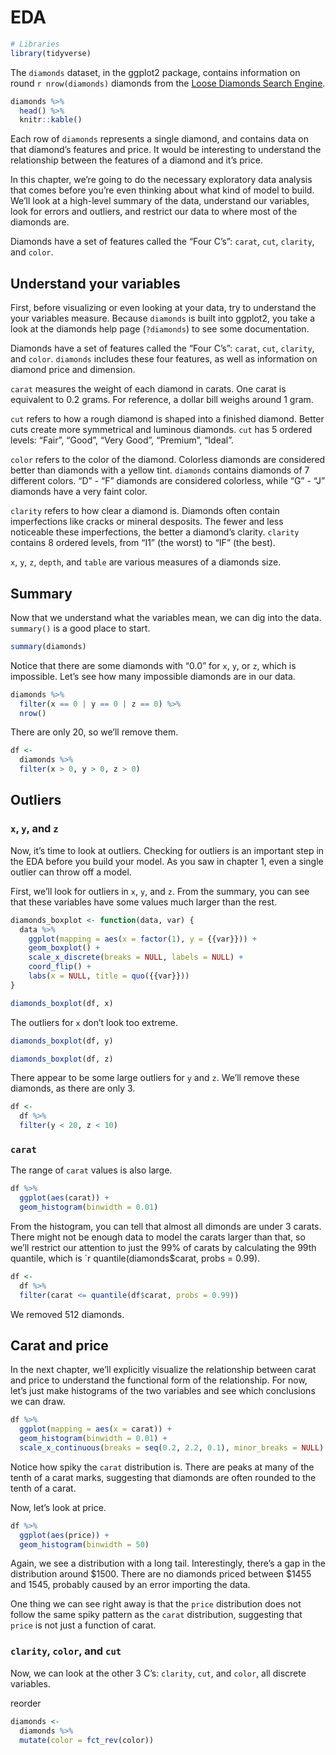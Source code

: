 
# EDA

```r
# Libraries
library(tidyverse)
```

The `diamonds` dataset, in the ggplot2 package, contains information on round `r nrow(diamonds)` diamonds from the [Loose Diamonds Search Engine](https://www.diamondse.info). 

```r
diamonds %>% 
  head() %>% 
  knitr::kable()
```

Each row of `diamonds` represents a single diamond, and contains data on that diamond's features and price. It would be interesting to understand the relationship between the features of a diamond and it's price. 

In this chapter, we're going to do the necessary exploratory data analysis that comes before you're even thinking about what kind of model to build. We'll look at a high-level summary of the data, understand our variables, look for errors and outliers, and restrict our data to where most of the diamonds are. 

Diamonds have a set of features called the "Four C's": `carat`, `cut`, `clarity`, and `color`. 


## Understand your variables

First, before visualizing or even looking at your data, try to understand the your variables measure. Because `diamonds` is built into ggplot2, you take a look at the diamonds help page (`?diamonds`) to see some documentation. 

Diamonds have a set of features called the "Four C's": `carat`, `cut`, `clarity`, and `color`. `diamonds` includes these four features, as well as information on diamond price and dimension.

`carat` measures the weight of each diamond in carats. One carat is equivalent to 0.2 grams. For reference, a dollar bill weighs around 1 gram. 

`cut` refers to how a rough diamond is shaped into a finished diamond. Better cuts create more symmetrical and luminous diamonds. `cut` has 5 ordered levels: "Fair", "Good", "Very Good", "Premium", "Ideal".

`color` refers to the color of the diamond. Colorless diamonds are considered better than diamonds with a yellow tint. `diamonds` contains diamonds of 7 different colors. "D" - "F" diamonds are considered colorless, while "G" - "J" diamonds have a very faint color.

`clarity` refers to how clear a diamond is. Diamonds often contain imperfections like cracks or mineral desposits. The fewer and less noticeable these imperfections, the better a diamond's clarity. `clarity` contains 8 ordered levels, from "I1" (the worst) to "IF" (the best).

`x`, `y`, `z`, `depth`, and `table` are various measures of a diamonds size. 

## Summary

Now that we understand what the variables mean, we can dig into the data. `summary()` is a good place to start.

```r
summary(diamonds)
```

Notice that there are some diamonds with "0.0" for `x`, `y`, or `z`, which is impossible. Let's see how many impossible diamonds are in our data.

```r
diamonds %>% 
  filter(x == 0 | y == 0 | z == 0) %>% 
  nrow()
```

There are only 20, so we'll remove them.

```r
df <-
  diamonds %>% 
  filter(x > 0, y > 0, z > 0)
```

## Outliers

### `x`, `y`, and `z`

Now, it's time to look at outliers. Checking for outliers is an important step in the EDA before you build your model. As you saw in chapter 1, even a single outlier can throw off a model. 

First, we'll look for outliers in `x`, `y`, and `z`. From the summary, you can see that these variables have some values much larger than the rest.

```r
diamonds_boxplot <- function(data, var) {
  data %>% 
    ggplot(mapping = aes(x = factor(1), y = {{var}})) +
    geom_boxplot() +
    scale_x_discrete(breaks = NULL, labels = NULL) +
    coord_flip() +
    labs(x = NULL, title = quo({{var}})) 
}

diamonds_boxplot(df, x)
```

The outliers for `x` don't look too extreme. 

```r
diamonds_boxplot(df, y)
```

```r
diamonds_boxplot(df, z)
```

There appear to be some large outliers for `y` and `z`. We'll remove these diamonds, as there are only 3.

```r
df <-
  df %>% 
  filter(y < 20, z < 10)
```


### `carat`

The range of `carat` values is also large.

```r
df %>% 
  ggplot(aes(carat)) +
  geom_histogram(binwidth = 0.01)
```

From the histogram, you can tell that almost all dimonds are under 3 carats. There might not be enough data to model the carats larger than that, so we'll restrict our attention to just the 99% of carats by calculating the 99th quantile, which is `r quantile(diamonds$carat, probs = 0.99).

```r
df <-
  df %>% 
  filter(carat <= quantile(df$carat, probs = 0.99))
```

We removed 512 diamonds. 

## Carat and price

In the next chapter, we'll explicitly visualize the relationship between carat and price to understand the functional form of the relationship. For now, let's just make histograms of the two variables and see which conclusions we can draw.

```r
df %>% 
  ggplot(mapping = aes(x = carat)) +
  geom_histogram(binwidth = 0.01) +
  scale_x_continuous(breaks = seq(0.2, 2.2, 0.1), minor_breaks = NULL)
```

Notice how spiky the `carat` distribution is. There are peaks at many of the tenth of a carat marks, suggesting that diamonds are often rounded to the tenth of a carat.

Now, let's look at price.

```r
df %>% 
  ggplot(aes(price)) +
  geom_histogram(binwidth = 50)
```

Again, we see a distribution with a long tail. Interestingly, there's a gap in the distribution around $1500. There are no diamonds priced between $1455 and 1545, probably caused by an error importing the data. 

One thing we can see right away is that the `price` distribution does not follow the same spiky pattern as the `carat` distribution, suggesting that `price` is not just a function of carat. 

### `clarity`, `color`, and `cut`

Now, we can look at the other 3 C's: `clarity`, `cut`, and `color`, all discrete variables. 

reorder
```r
diamonds <-
  diamonds %>%
  mutate(color = fct_rev(color))
```


